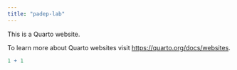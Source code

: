 ```yaml
---
title: "padep-lab"
---
```


This is a Quarto website.

To learn more about Quarto websites visit <https://quarto.org/docs/websites>.

```r
1 + 1
```
